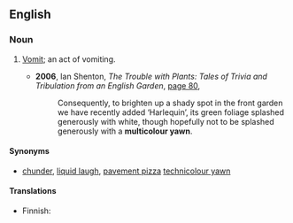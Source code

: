 ==English==

===Noun===
{{en-noun|head=[[multicolour]] [[yawn]]}}

# {{context|UK|slang|jocular|lang=en}} [[vomit|Vomit]]; an act of vomiting.
#* '''2006''', Ian Shenton, ''The Trouble with Plants: Tales of Trivia and Tribulation from an English Garden'', [http://books.google.com.au/books?id=77dbkCKaFNgC&pg=PA80&dq=%22multicolour+yawn%22|%22multicolour+yawns%22+-intitle:%22%22+-inauthor:%22%22&hl=en&sa=X&ei=Vz23T57VHeGAmQWFw8WyCQ&redir_esc=y#v=onepage&q=%22multicolour%20yawn%22|%22multicolour%20yawns%22%20-intitle%3A%22%22%20-inauthor%3A%22%22&f=false page 80],
#*: Consequently, to brighten up a shady spot in the front garden we have recently added ‘Harlequin’, its green foliage splashed generously with white, though hopefully not to be splashed generously with a '''multicolour yawn'''.

====Synonyms====
* [[chunder]], [[liquid laugh]], [[pavement pizza]] [[technicolour yawn]]

====Translations====
{{trans-top|vomit}}
* Finnish: {{t+|fi|oksennus}}
{{trans-mid}}
{{trans-bottom}}